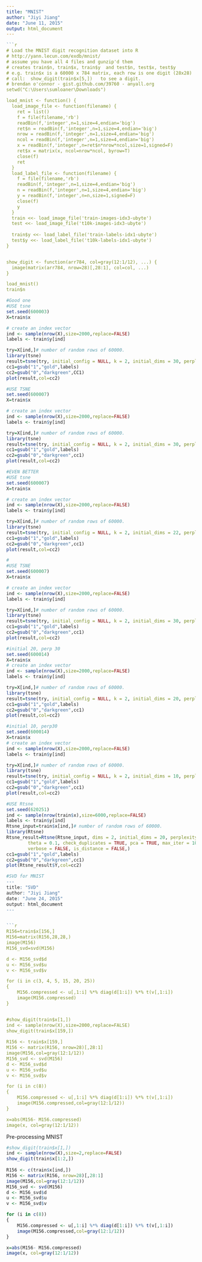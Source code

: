```yaml
---
title: "MNIST"
author: "Jiyi Jiang"
date: "June 11, 2015"
output: html_document
---
```


```r
```r
# Load the MNIST digit recognition dataset into R
# http://yann.lecun.com/exdb/mnist/
# assume you have all 4 files and gunzip'd them
# creates train$n, train$x, train$y  and test$n, test$x, test$y
# e.g. train$x is a 60000 x 784 matrix, each row is one digit (28x28)
# call:  show_digit(train$x[5,])   to see a digit.
# brendan o'connor - gist.github.com/39760 - anyall.org
setwd("C:\Users\sumloaner\Downloads")

load_mnist <- function() {
  load_image_file <- function(filename) {
    ret = list()
    f = file(filename,'rb')
    readBin(f,'integer',n=1,size=4,endian='big')
    ret$n = readBin(f,'integer',n=1,size=4,endian='big')
    nrow = readBin(f,'integer',n=1,size=4,endian='big')
    ncol = readBin(f,'integer',n=1,size=4,endian='big')
    x = readBin(f,'integer',n=ret$n*nrow*ncol,size=1,signed=F)
    ret$x = matrix(x, ncol=nrow*ncol, byrow=T)
    close(f)
    ret
  }
  load_label_file <- function(filename) {
    f = file(filename,'rb')
    readBin(f,'integer',n=1,size=4,endian='big')
    n = readBin(f,'integer',n=1,size=4,endian='big')
    y = readBin(f,'integer',n=n,size=1,signed=F)
    close(f)
    y
  }
  train <<- load_image_file('train-images-idx3-ubyte')
  test <<- load_image_file('t10k-images-idx3-ubyte')
  
  train$y <<- load_label_file('train-labels-idx1-ubyte')
  test$y <<- load_label_file('t10k-labels-idx1-ubyte')  
}


show_digit <- function(arr784, col=gray(12:1/12), ...) {
  image(matrix(arr784, nrow=28)[,28:1], col=col, ...)
}

load_mnist()
train$n
```

```R
#Good one
#USE tsne
set.seed(600003)
X=train$x

# create an index vector
ind <- sample(nrow(X),size=2000,replace=FALSE)
labels <- train$y[ind]

try=X[ind,]# number of random rows of 60000.
library(tsne)
result=tsne(try, initial_config = NULL, k = 2, initial_dims = 30, perplexity = 30, max_iter = 1000, min_cost = 0, epoch_callback = NULL, whiten = TRUE, epoch=100)
cc1=gsub("1","gold",labels)
cc2=gsub("0","darkgreen",CC1)
plot(result,col=cc2)

#USE TSNE
set.seed(600007)
X=train$x

# create an index vector
ind <- sample(nrow(X),size=2000,replace=FALSE)
labels <- train$y[ind]

try=X[ind,]# number of random rows of 60000.
library(tsne)
result=tsne(try, initial_config = NULL, k = 2, initial_dims = 30, perplexity = 25, max_iter = 1000, min_cost = 0, epoch_callback = NULL, whiten = TRUE, epoch=100)
cc1=gsub("1","gold",labels)
cc2=gsub("0","darkgreen",cc1)
plot(result,col=cc2)

#EVEN BETTER
#USE tsne
set.seed(600007)
X=train$x

# create an index vector
ind <- sample(nrow(X),size=2000,replace=FALSE)
labels <- train$y[ind]

try=X[ind,]# number of random rows of 60000.
library(tsne)
result=tsne(try, initial_config = NULL, k = 2, initial_dims = 22, perplexity = 20, max_iter = 1000, min_cost = 0, epoch_callback = NULL, whiten = TRUE, epoch=100)
cc1=gsub("1","gold",labels)
cc2=gsub("0","darkgreen",cc1)
plot(result,col=cc2)

#
#USE TSNE
set.seed(600007)
X=train$x

# create an index vector
ind <- sample(nrow(X),size=2000,replace=FALSE)
labels <- train$y[ind]

try=X[ind,]# number of random rows of 60000.
library(tsne)
result=tsne(try, initial_config = NULL, k = 2, initial_dims = 30, perplexity = 12, max_iter = 1000, min_cost = 0.05, epoch_callback = NULL, whiten = TRUE, epoch=100)
cc1=gsub("1","gold",labels)
cc2=gsub("0","darkgreen",cc1)
plot(result,col=cc2)

#initial 20, perp 30
set.seed(600014)
X=train$x
# create an index vector
ind <- sample(nrow(X),size=2000,replace=FALSE)
labels <- train$y[ind]

try=X[ind,]# number of random rows of 60000.
library(tsne)
result=tsne(try, initial_config = NULL, k = 2, initial_dims = 20, perplexity = 30, max_iter = 1000, min_cost = 0, epoch_callback = NULL, whiten = TRUE, epoch=100)
cc1=gsub("1","gold",labels)
cc2=gsub("0","darkgreen",cc1)
plot(result,col=cc2)

#initial 10, perp30
set.seed(600014)
X=train$x
# create an index vector
ind <- sample(nrow(X),size=2000,replace=FALSE)
labels <- train$y[ind]

try=X[ind,]# number of random rows of 60000.
library(tsne)
result=tsne(try, initial_config = NULL, k = 2, initial_dims = 10, perplexity = 27, max_iter = 1000, min_cost = 0.01, epoch_callback = NULL, whiten = TRUE, epoch=100)
cc1=gsub("1","gold",labels)
cc2=gsub("0","darkgreen",cc1)
plot(result,col=cc2)

#USE Rtsne
set.seed(620251)
ind <- sample(nrow(train$x),size=6000,replace=FALSE)
labels <- train$y[ind]
Rtsne_input=train$x[ind,]# number of random rows of 60000.
library(Rtsne)
Rtsne_result=Rtsne(Rtsne_input, dims = 2, initial_dims = 20, perplexity = 20,
        theta = 0.1, check_duplicates = TRUE, pca = TRUE, max_iter = 1000,
        verbose = FALSE, is_distance = FALSE,)
cc1=gsub("1","gold",labels)
cc2=gsub("0","darkgreen",cc1)
plot(Rtsne_result$Y,col=cc2)

#SVD for MNIST
---
title: "SVD"
author: "Jiyi Jiang"
date: "June 24, 2015"
output: html_document
---


```r
R156=train$x[156,]
M156=matrix(R156,28,28,)
image(M156)
M156_svd=svd(M156)

d <- M156_svd$d
u <- M156_svd$u
v <- M156_svd$v

for (i in c(3, 4, 5, 15, 20, 25))
{
    M156.compressed <- u[,1:i] %*% diag(d[1:i]) %*% t(v[,1:i])
    image(M156.compressed)
}


#show_digit(train$x[1,])
ind <- sample(nrow(X),size=2000,replace=FALSE)
show_digit(train$x[159,])
 
R156 <- train$x[159,]
M156 <- matrix(R156, nrow=28)[,28:1]
image(M156,col=gray(12:1/12))
M156_svd <- svd(M156)
d <- M156_svd$d
u <- M156_svd$u
v <- M156_svd$v

for (i in c(8))
{
    M156.compressed <- u[,1:i] %*% diag(d[1:i]) %*% t(v[,1:i])
    image(M156.compressed,col=gray(12:1/12))
}

x=abs(M156- M156.compressed)
image(x, col=gray(12:1/12))
```

Pre-processing MNIST

```r
#show_digit(train$x[1,])
ind <- sample(nrow(X),size=2,replace=FALSE)
show_digit(train$x[1:2,])
 
R156 <- c(train$x[ind,])
M156 <- matrix(R156, nrow=28)[,28:1]
image(M156,col=gray(12:1/12))
M156_svd <- svd(M156)
d <- M156_svd$d
u <- M156_svd$u
v <- M156_svd$v

for (i in c(8))
{
    M156.compressed <- u[,1:i] %*% diag(d[1:i]) %*% t(v[,1:i])
    image(M156.compressed,col=gray(12:1/12))
}

x=abs(M156- M156.compressed)
image(x, col=gray(12:1/12))
```





